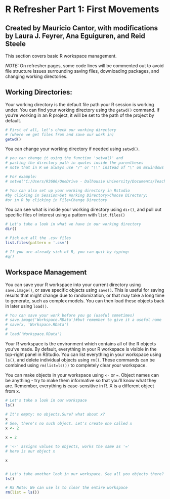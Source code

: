 # R Refresher Part 1: First Movements

## Created by Mauricio Cantor, with modifications by Laura J. Feyrer, Ana Eguiguren, and Reid Steele

This section covers basic R workspace management.

*NOTE:* On refresher pages, some code lines will be commented out to avoid file structure issues surrounding saving files, downloading packages, and changing working directories.

## Working Directories:

Your working directory is the default file path your R session is working under. You can find your working directory using the `getwd()` command. If you're working in an R project, it will be set to the path of the project by default.

```r
# First of all, let's check our working directory 
# (where we get files from and save our work in)
getwd()
```

You can change your working directory if needed using `setwd()`.

```r
# you can change it using the function 'setwd()' and 
# pasting the directory path in quotes inside the parentheses
# note that in R we always use "/" or "\\" instead of "\" on mswindows systems

# For example:
# setwd("C:/Users/R3686/OneDrive - Dalhousie University/Documents/Teaching/Anaylsis of Biological Data/Refresher/")

# You can also set up your working directory in Rstudio 
#by clicking in Session>Set Working Directory>Choose Directory; 
#or in R by clicking in File>Change Directory

```

You can see what is inside your working directory using `dir()`, and pull out specific files of interest using a pattern with `list.files()`

```r
# Let's take a look in what we have in our working directory
dir()

# Pick out all the .csv files
list.files(pattern = '.csv')

# If you are already sick of R, you can quit by typing:
#q()

```

## Workspace Management

You can save your R workspace into your current directory using `save.image()`, or save specific objects using `save()`. This is useful for saving results that might change due to randomization, or that may take a long time to generate, such as complex models. You can then load these objects back in later using `load()`.

```r

# You can save your work before you go (useful sometimes)
# save.image('Workspace.RData')#but remember to give it a useful name
# save(x, 'Workspace.RData')
# 
# load('Workspace.RData')

```

Your R workspace is the environment which contains all of the R objects you've made. By default, everything in your R workspace is visible in the top-right panel in RStudio. You can list everything in your workspace using `ls()`, and delete individual objects using `rm()`. These commands can be combined using `rm(list=ls())` to completely clear your workspace.

You can make objects in your workspace using `<-` or `=`. Object names can be anything - try to make them informative so that you'll know what they are. Remember, everything is case-sensitive in R. X is a different object from x.

```r

# Let's take a look in our workspace
ls()

# It's empty: no objects.Sure? what about x?
x
# See, there's no such object. Let's create one called x
x <- 2

x = 2

# '<-' assigns values to objects, works the same as '='
# here is our object x

x


# Let's take another look in our workspace. See all you objects there?
ls()

# RS Note: We can use ls to clear the entire workspace
rm(list = ls())
```
